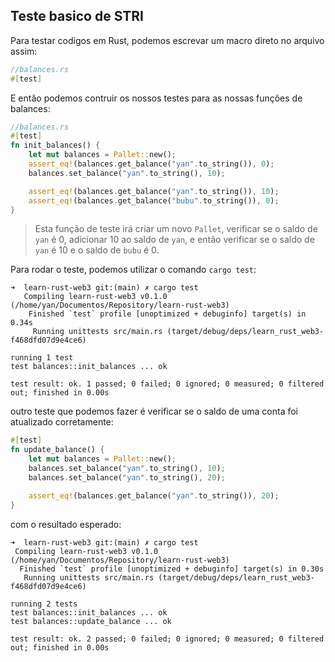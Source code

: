 ## Teste basico de STRI

Para testar codigos em Rust, podemos escrevar um macro direto no arquivo assim:

```rust
//balances.rs
#[test]
```

E então podemos contruir os nossos testes para as nossas funções de balances:

```rust
//balances.rs
#[test]
fn init_balances() {
    let mut balances = Pallet::new();
    assert_eq!(balances.get_balance("yan".to_string()), 0);
    balances.set_balance("yan".to_string(), 10);

    assert_eq!(balances.get_balance("yan".to_string()), 10);
    assert_eq!(balances.get_balance("bubu".to_string()), 0);
}
```

> Esta função de teste irá criar um novo `Pallet`, verificar se o saldo de `yan` é 0, adicionar 10 ao saldo de `yan`, e
> então verificar se o saldo de `yan` é 10 e o saldo de `bubu` é 0.

Para rodar o teste, podemos utilizar o comando `cargo test`:

```shell
➜  learn-rust-web3 git:(main) ✗ cargo test
   Compiling learn-rust-web3 v0.1.0 (/home/yan/Documentos/Repository/learn-rust-web3)
    Finished `test` profile [unoptimized + debuginfo] target(s) in 0.34s
     Running unittests src/main.rs (target/debug/deps/learn_rust_web3-f468dfd07d9e4ce6)

running 1 test
test balances::init_balances ... ok

test result: ok. 1 passed; 0 failed; 0 ignored; 0 measured; 0 filtered out; finished in 0.00s
```

outro teste que podemos fazer é verificar se o saldo de uma conta foi atualizado corretamente:

```rust
#[test]
fn update_balance() {
    let mut balances = Pallet::new();
    balances.set_balance("yan".to_string(), 10);
    balances.set_balance("yan".to_string(), 20);

    assert_eq!(balances.get_balance("yan".to_string()), 20);
}
```

com o resultado esperado:

```shell
➜  learn-rust-web3 git:(main) ✗ cargo test
 Compiling learn-rust-web3 v0.1.0 (/home/yan/Documentos/Repository/learn-rust-web3)
  Finished `test` profile [unoptimized + debuginfo] target(s) in 0.30s
   Running unittests src/main.rs (target/debug/deps/learn_rust_web3-f468dfd07d9e4ce6)

running 2 tests
test balances::init_balances ... ok
test balances::update_balance ... ok

test result: ok. 2 passed; 0 failed; 0 ignored; 0 measured; 0 filtered out; finished in 0.00s
```
